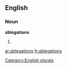 ==English==

===Noun===
'''ablegations'''

# {{plural of|[[ablegation]]}}

[[Category:English plurals]]

[[ar:ablegations]]
[[fr:ablegations]]